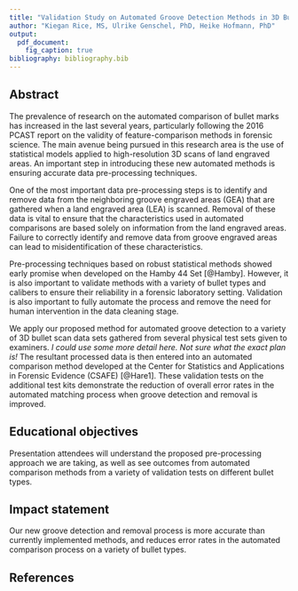 ```yaml
---
title: "Validation Study on Automated Groove Detection Methods in 3D Bullet Land Scans"
author: "Kiegan Rice, MS, Ulrike Genschel, PhD, Heike Hofmann, PhD"
output: 
  pdf_document:
    fig_caption: true
bibliography: bibliography.bib
---
```



## Abstract   

The prevalence of research on the automated comparison of bullet marks has increased in the last several years, particularly following the 2016 PCAST report on the validity of feature-comparison methods in forensic science. The main avenue being pursued in this research area is the use of statistical models applied to high-resolution 3D scans of land engraved areas. An important step in introducing these new automated methods is ensuring accurate data pre-processing techniques.  

One of the most important data pre-processing steps is to identify and remove data from the neighboring groove engraved areas (GEA) that are gathered when a land engraved area (LEA) is scanned. Removal of these data is vital to ensure that the characteristics used in automated comparisons are based solely on information from the land engraved areas. Failure to correctly identify and remove data from groove engraved areas can lead to misidentification of these characteristics.  

Pre-processing techniques based on robust statistical methods showed early promise when developed on the Hamby 44 Set [@Hamby]. However, it is also important to validate methods with a variety of bullet types and calibers to ensure their reliability in a forensic laboratory setting. Validation is also important to fully automate the process and remove the need for human intervention in the data cleaning stage.  

We apply our proposed method for automated groove detection to a variety of 3D bullet scan data sets gathered from several physical test sets given to examiners. *I could use some more detail here. Not sure what the exact plan is!* The resultant processed data is then entered into an automated comparison method developed at the Center for Statistics and Applications in Forensic Evidence (CSAFE) [@Hare1].  These validation tests on the additional test kits demonstrate the reduction of overall error rates in the automated matching process when groove detection and removal is improved.  

## Educational objectives  

Presentation attendees will understand the proposed pre-processing approach we are taking, as well as see outcomes from automated comparison methods from a variety of validation tests on different bullet types.  

## Impact statement  
Our new groove detection and removal process is more accurate than currently implemented methods, and reduces error rates in the automated comparison process on a variety of bullet types. 


## References  




